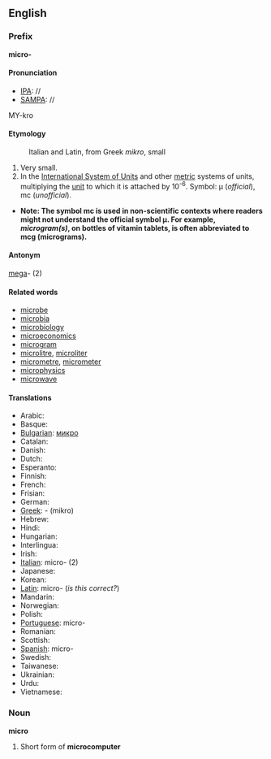 ==English==
===Prefix===
'''micro-'''

====Pronunciation====
*[[IPA]]: //
*[[SAMPA]]: //
MY-kro

====Etymology====
:Italian and Latin, from Greek ''mikro'', small

#Very small.
#In the [[International System of Units]] and other [[metric]] systems of units, multiplying the [[unit]] to which it is attached by 10<sup>-6</sup>. Symbol: μ (''official''), mc (''unofficial'').

*'''Note: The symbol mc is used in non-scientific contexts where readers might not understand the official symbol μ.  For example, ''microgram(s)'', on bottles of vitamin tablets, is often abbreviated to mcg (micrograms).'''

====Antonym====

[[mega]]- (2)

====Related words====

*[[microbe]]
*[[microbia]]
*[[microbiology]]
*[[microeconomics]]
*[[microgram]]
*[[microlitre]], [[microliter]]
*[[micrometre]], [[micrometer]]
*[[microphysics]]
*[[microwave]]

====Translations====
*Arabic:
*Basque:
*[[Bulgarian]]: [[микро]]
*Catalan:
*Danish:
*Dutch:
*Esperanto:
*Finnish:
*French:
*Frisian:
*German:
*[[Greek]]: [[ ]]- (mikro)
*Hebrew:
*Hindi:
*Hungarian:
*Interlingua:
*Irish:
*[[Italian]]: micro- (2)
*Japanese:
*Korean:
*[[Latin]]: micro- (''is this correct?'')
*Mandarin:
*Norwegian:
*Polish:
*[[Portuguese]]: micro-
*Romanian:
*Scottish:
*[[Spanish]]: micro-
*Swedish:
*Taiwanese:
*Ukrainian:
*Urdu:
*Vietnamese:

===Noun===
'''micro'''

#Short form of '''microcomputer'''